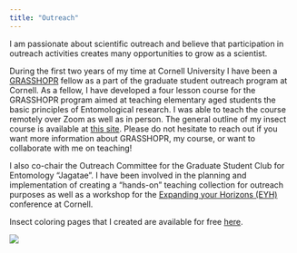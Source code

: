 ```yaml
---
title: "Outreach"
---
```


I am passionate about scientific outreach and believe that participation in outreach activities creates many opportunities to grow as a scientist. 

During the first two years of my time at Cornell University I have been a [GRASSHOPR](https://sites.google.com/view/grasshopratcornell/home) fellow as a part of the graduate student outreach program at Cornell. As a fellow, I have developed a four lesson course for the GRASSHOPR program aimed at teaching elementary aged students the basic principles of Entomological research. I was able to teach the course remotely over Zoom as well as in person. The general outline of my insect course is available at [this site](). Please do not hesitate to reach out if you want more information about GRASSHOPR, my course, or want to collaborate with me on teaching!

I also co-chair the Outreach Committee for the Graduate Student Club for Entomology "Jagatae". I have been involved in the planning and implementation of creating a “hands-on” teaching collection for outreach purposes as well as a workshop for the [Expanding your Horizons (EYH)](https://www.eyh.cornell.edu/) conference at Cornell. 

Insect coloring pages that I created are available for free [here](). 

![](images/IMG_1475.JPG)
